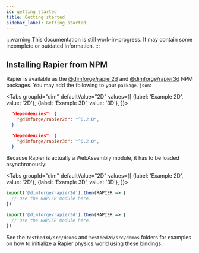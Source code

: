 ```yaml
---
id: getting_started
title: Getting started
sidebar_label: Getting started
---
```



:::warning
This documentation is still work-in-progress. It may contain some incomplete or
outdated information.
:::

## Installing Rapier from NPM
Rapier is available as the [@dimforge/rapier2d](https://www.npmjs.com/package/@dimforge/rapier2d) and
[@dimforge/rapier3d](https://www.npmjs.com/package/@dimforge/rapier3d) NPM packages. You may add the following to
your `package.json`:

<Tabs
  groupId="dim"
  defaultValue="2D"
  values={[
    {label: 'Example 2D', value: '2D'},
    {label: 'Example 3D', value: '3D'},
  ]}>
  <TabItem value="2D">

```json
  "dependencies": {
    "@dimforge/rapier2d": "^0.2.0",
  }
```

  </TabItem>
  <TabItem value="3D">

```json
  "dependencies": {
    "@dimforge/rapier3d": "^0.2.0",
  }
```

  </TabItem>
</Tabs>

Because Rapier is actually a WebAssembly module, it has to be loaded asynchronously:

<Tabs
  groupId="dim"
  defaultValue="2D"
  values={[
    {label: 'Example 2D', value: '2D'},
    {label: 'Example 3D', value: '3D'},
  ]}>
  <TabItem value="2D">

```js
import('@dimforge/rapier2d').then(RAPIER => {
  // Use the RAPIER module here.
})
```

  </TabItem>
  <TabItem value="3D">

```js
import('@dimforge/rapier3d').then(RAPIER => {
  // Use the RAPIER module here.
})
```

  </TabItem>
</Tabs>

See the `testbed3d/src/demos` and `testbed2d/src/demos` folders for examples on how to initialize a Rapier physics
world using these bindings.

